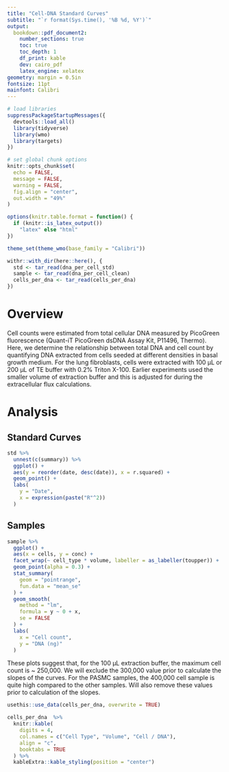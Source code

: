 ```yaml
---
title: "Cell-DNA Standard Curves"
subtitle: "`r format(Sys.time(), '%B %d, %Y')`"
output: 
  bookdown::pdf_document2:
    number_sections: true
    toc: true
    toc_depth: 1
    df_print: kable
    dev: cairo_pdf
    latex_engine: xelatex
geometry: margin = 0.5in
fontsize: 11pt
mainfont: Calibri
---
```


```r
# load libraries
suppressPackageStartupMessages({
  devtools::load_all()
  library(tidyverse)
  library(wmo)
  library(targets)
})

# set global chunk options
knitr::opts_chunk$set(
  echo = FALSE, 
  message = FALSE, 
  warning = FALSE, 
  fig.align = "center", 
  out.width = "49%"
) 

options(knitr.table.format = function() {
  if (knitr::is_latex_output()) 
    "latex" else "html"
})

theme_set(theme_wmo(base_family = "Calibri"))
```

```r
withr::with_dir(here::here(), {
  std <- tar_read(dna_per_cell_std)
  sample <- tar_read(dna_per_cell_clean)
  cells_per_dna <- tar_read(cells_per_dna)
})
```

\newpage

# Overview

Cell counts were estimated from total cellular DNA measured by PicoGreen fluorescence (Quant-iT PicoGreen dsDNA Assay Kit, P11496, Thermo). Here, we determine the relationship between total DNA and cell count by quantifying DNA extracted from cells seeded at different densities in basal growth medium. For the lung fibroblasts, cells were extracted with 100 μL or 200 μL of TE buffer with 0.2% Triton X-100. Earlier experiments used the smaller volume of extraction buffer and this is adjusted for during the extracellular flux calculations.

# Analysis

## Standard Curves

```r
std %>% 
  unnest(c(summary)) %>% 
  ggplot() +
  aes(y = reorder(date, desc(date)), x = r.squared) +
  geom_point() +
  labs(
    y = "Date", 
    x = expression(paste("R"^2))
  )
```

## Samples

```r
sample %>% 
  ggplot() +
  aes(x = cells, y = conc) +
  facet_wrap(~ cell_type * volume, labeller = as_labeller(toupper)) +
  geom_point(alpha = 0.3) +
  stat_summary(
    geom = "pointrange", 
    fun.data = "mean_se"
  ) +
  geom_smooth(
    method = "lm", 
    formula = y ~ 0 + x, 
    se = FALSE
  ) +
  labs(
    x = "Cell count", 
    y = "DNA (ng)"
  )
```

These plots suggest that, for the 100 μL extraction buffer, the maximum cell count is ~ 250,000. We will exclude the 300,000 value prior to calculate the slopes of the curves. For the PASMC samples, the 400,000 cell sample is quite high compared to the other samples. Will also remove these values prior to calculation of the slopes.

```r
usethis::use_data(cells_per_dna, overwrite = TRUE)

cells_per_dna  %>% 
  knitr::kable(
    digits = 4, 
    col.names = c("Cell Type", "Volume", "Cell / DNA"), 
    align = "c", 
    booktabs = TRUE
  ) %>% 
  kableExtra::kable_styling(position = "center") 
```
